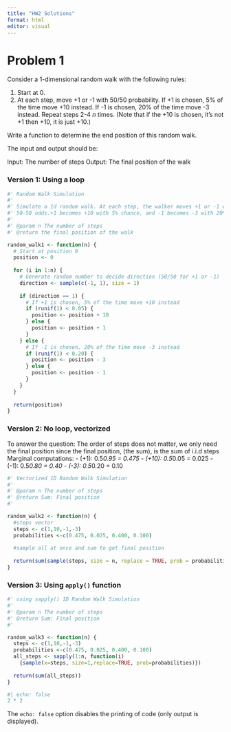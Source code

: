 ```yaml
---
title: "HW2 Solutions"
format: html
editor: visual
---
```


# Problem 1

Consider a 1-dimensional random walk with the following rules:

1. Start at 0.
2. At each step, move +1 or -1 with 50/50 probability.
If +1 is chosen, 5% of the time move +10 instead.
If -1 is chosen, 20% of the time move -3 instead.
Repeat steps 2-4 $n$ times.
(Note that if the +10 is chosen, it’s not +1 then +10, it is just +10.)

Write a function to determine the end position of this random walk.

The input and output should be:

Input: The number of steps
Output: The final position of the walk

### Version 1: Using a loop 
```r
#' Random Walk Simulation
#'
#' Simulate a 1d random walk. At each step, the walker moves +1 or -1 with
#' 50-50 odds.+1 becomes +10 with 5% chance, and -1 becomes -3 with 20% odds
#'
#' @param n The number of steps
#' @return the final position of the walk

random_walk1 <- function(n) {
  # Start at position 0
  position <- 0
  
  for (i in 1:n) {
    # Generate random number to decide direction (50/50 for +1 or -1)
    direction <- sample(c(-1, 1), size = 1)
    
    if (direction == 1) {
      # If +1 is chosen, 5% of the time move +10 instead
      if (runif(1) < 0.05) {
        position <- position + 10
      } else {
        position <- position + 1
      }
    } else {
      # If -1 is chosen, 20% of the time move -3 instead  
      if (runif(1) < 0.20) {
        position <- position - 3
      } else {
        position <- position - 1
      }
    }
  }
  
  return(position)
}
```


### Version 2: No loop, vectorized 

To answer the question: The order of steps does not matter, we only need the final position since the final position, (the sum), is the sum of i.i.d steps 
Marginal computations: 
- (+1): 0.5*0.95 = 0.475
- (+10): 0.5*0.05 = 0.025
- (-1): 0.5*0.80 = 0.40
- (-3): 0.5*0.20 = 0.10  

```r
#' Vectorized 1D Random Walk Simulation 
#' 
#' @param n The number of steps
#' @return Sum: Final position 
#' 

random_walk2 <- function(n) {
  #steps vector
  steps <- c(1,10,-1,-3)
  probabilities <-c(0.475, 0.025, 0.400, 0.100)
  
  #sample all at once and sum to get final position
  
  return(sum(sample(steps, size = n, replace = TRUE, prob = probabilities)))
}

```

### Version 3: Using `apply()` function

```r
#' using sapply() 1D Random Walk Simulation 
#' 
#' @param n The number of steps
#' @return Sum: Final position 
#' 

random_walk3 <- function(n) {
  steps <- c(1,10,-1,-3)
  probabilities <-c(0.475, 0.025, 0.400, 0.100)
  all_steps <- sapply(1:n, function(i) 
    {sample(x=steps, size=1,replace=TRUE, prob=probabilities)})
  
  return(sum(all_steps))
} 

```



```r
#| echo: false
2 * 2
```

The `echo: false` option disables the printing of code (only output is displayed).
